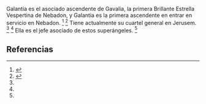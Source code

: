 Galantia es el asociado ascendente de Gavalia, la primera Brillante Estrella Vespertina de Nebadon, y Galantia es la primera ascendente en entrar en servicio en Nebadon. <ref name="n0">{{lib|LU|37|2|6}}</ref> <ref name="n1">{{lib|LU|46|5|25}}</ref> Tiene actualmente su cuartel general en Jerusem. <ref name="n0"/> <ref name="n1"/> Ella es el jefe asociado de estos superángeles. <ref name="n1"/> 

== Referencias ==

<references/>
